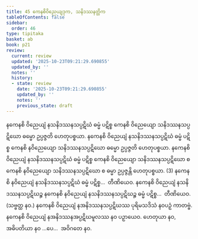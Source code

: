 ```yaml
---
title: 45 ကေနစိဝိညေယျဒုက, သနိဒဿနတ္တိက
tableOfContents: false
sidebar:
  order: 46
type: tipitaka
basket: ab
book: p21
review:
  current: review
  updated: '2025-10-23T09:21:29.690855'
  updated_by: ''
  notes: ''
  history:
  - state: review
    date: '2025-10-23T09:21:29.690855'
    updated_by: ''
    notes: ''
    previous_state: draft
---
```



<ReviewStatus review={frontmatter.review} showDetails={true} />

<HypothesisAnnotation frontmatter={frontmatter} />

<DynamicBreadcrumb />

<Division number="93" book="p21" e="ch" v="40" p="368">

<Paragraph number="240" book="p21">
နကေနစိ ဝိညေယျံ နသနိဒဿနသပ္ပဋိဃံ ဓမ္မံ ပဋိစ္စ ကေနစိ ဝိညေယျော သနိဒဿနသပ္ပဋိဃော ဓမ္မော ဥပ္ပဇ္ဇတိ ဟေတုပစ္စယာ. နကေနစိ ဝိညေယျံ နသနိဒဿနသပ္ပဋိဃံ ဓမ္မံ ပဋိစ္စ ကေနစိ နဝိညေယျော သနိဒဿနသပ္ပဋိဃော ဓမ္မော ဥပ္ပဇ္ဇတိ ဟေတုပစ္စယာ. နကေနစိ ဝိညေယျံ နသနိဒဿနသပ္ပဋိဃံ ဓမ္မံ ပဋိစ္စ ကေနစိ ဝိညေယျော သနိဒဿနသပ္ပဋိဃော စ ကေနစိ နဝိညေယျော သနိဒဿနသပ္ပဋိဃော စ ဓမ္မာ ဥပ္ပဇ္ဇန္တိ ဟေတုပစ္စယာ. (3)
</Paragraph>

<Paragraph number="241" book="p21">
နကေနစိ နဝိညေယျံ နသနိဒဿနသပ္ပဋိဃံ ဓမ္မံ ပဋိစ္စ…  တီဏိယေဝ.
</Paragraph>

<Paragraph number="242" book="p21">
နကေနစိ ဝိညေယျံ နသနိဒဿနသပ္ပဋိဃဉ္စ နကေနစိ နဝိညေယျံ နသနိဒဿနသပ္ပဋိဃဉ္စ ဓမ္မံ ပဋိစ္စ…  တီဏိယေဝ. (သဗ္ဗတ္ထ နဝ.)
</Paragraph>

<Paragraph number="243" book="p21">
နကေနစိ ဝိညေယျံ နအနိဒဿနသပ္ပဋိဃဿ ပုရိမသဒိသံ နဝပဉှံ ကာတဗ္ဗံ. နကေနစိ ဝိညေယျံ နအနိဒဿနအပ္ပဋိဃမူလဿ နဝ ပဉှာယေဝ.
</Paragraph>

<Paragraph number="244" book="p21">
ဟေတုယာ နဝ, အဓိပတိယာ နဝ …ပေ…  အဝိဂတေ နဝ.
</Paragraph>
</Division>